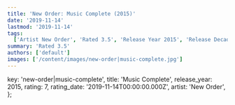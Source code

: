 ```yaml
---
title: 'New Order: Music Complete (2015)'
date: '2019-11-14'
lastmod: '2019-11-14'
tags:
  ['Artist New Order', 'Rated 3.5', 'Release Year 2015', 'Release Decade 2010']
summary: 'Rated 3.5'
authors: ['default']
images: ['/content/images/new-order|music-complete.jpg']
---
```


  key: 'new-order|music-complete',
  title: 'Music Complete',
  release_year: 2015,
  rating: 7,
  rating_date: '2019-11-14T00:00:00.000Z',
  artist: 'New Order',
};

<MusicRating data={data} />
